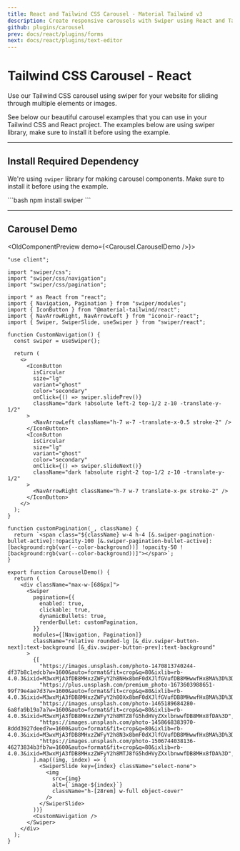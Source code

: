 ```yaml
---
title: React and Tailwind CSS Carousel - Material Tailwind v3
description: Create responsive carousels with Swiper using React and Tailwind CSS in Material Tailwind v3. Showcase content interactively with customizable carousel components.
github: plugins/carousel
prev: docs/react/plugins/forms
next: docs/react/plugins/text-editor
---
```


# Tailwind CSS Carousel - React

Use our Tailwind CSS carousel using swiper for your website for sliding through multiple elements or images.

See below our beautiful carousel examples that you can use in your Tailwind CSS and React project. The examples below are using <Link href="https://swiperjs.com/" target="_blank">swiper library</Link>, make sure to install it before using the example.

---

## Install Required Dependency

We're using `swiper` library for making carousel components. Make sure to install it before using the example.

<CodePreview>
```bash
npm install swiper
```
</CodePreview>

---

## Carousel Demo

<OldComponentPreview demo={<Carousel.CarouselDemo />}>
```tsx
"use client";

import "swiper/css";
import "swiper/css/navigation";
import "swiper/css/pagination";

import * as React from "react";
import { Navigation, Pagination } from "swiper/modules";
import { IconButton } from "@material-tailwind/react";
import { NavArrowRight, NavArrowLeft } from "iconoir-react";
import { Swiper, SwiperSlide, useSwiper } from "swiper/react";

function CustomNavigation() {
  const swiper = useSwiper();

  return (
    <>
      <IconButton
        isCircular
        size="lg"
        variant="ghost"
        color="secondary"
        onClick={() => swiper.slidePrev()}
        className="dark !absolute left-2 top-1/2 z-10 -translate-y-1/2"
      >
        <NavArrowLeft className="h-7 w-7 -translate-x-0.5 stroke-2" />
      </IconButton>
      <IconButton
        isCircular
        size="lg"
        variant="ghost"
        color="secondary"
        onClick={() => swiper.slideNext()}
        className="dark !absolute right-2 top-1/2 z-10 -translate-y-1/2"
      >
        <NavArrowRight className="h-7 w-7 translate-x-px stroke-2" />
      </IconButton>
    </>
  );
}

function customPagination(_, className) {
  return `<span class="${className} w-4 h-4 [&.swiper-pagination-bullet-active]:!opacity-100 [&.swiper-pagination-bullet-active]:[background:rgb(var(--color-background))] !opacity-50 ![background:rgb(var(--color-background))]"></span>`;
}

export function CarouselDemo() {
  return (
    <div className="max-w-[686px]">
      <Swiper
        pagination={{
          enabled: true,
          clickable: true,
          dynamicBullets: true,
          renderBullet: customPagination,
        }}
        modules={[Navigation, Pagination]}
        className="relative rounded-lg [&_div.swiper-button-next]:text-background [&_div.swiper-button-prev]:text-background"
      >
        {[
          "https://images.unsplash.com/photo-1470813740244-df37b8c1edcb?w=1600&auto=format&fit=crop&q=80&ixlib=rb-4.0.3&ixid=M3wxMjA3fDB8MHxzZWFyY2h8NHx8bmF0dXJlfGVufDB8MHwwfHx8MA%3D%3D",
          "https://plus.unsplash.com/premium_photo-1673603988651-99f79e4ae7d3?w=1600&auto=format&fit=crop&q=80&ixlib=rb-4.0.3&ixid=M3wxMjA3fDB8MHxzZWFyY2h8OXx8bmF0dXJlfGVufDB8MHwwfHx8MA%3D%3D",
          "https://images.unsplash.com/photo-1465189684280-6a8fa9b19a7a?w=1600&auto=format&fit=crop&q=80&ixlib=rb-4.0.3&ixid=M3wxMjA3fDB8MHxzZWFyY2h8MTZ8fG5hdHVyZXxlbnwwfDB8MHx8fDA%3D",
          "https://images.unsplash.com/photo-1458668383970-8ddd3927deed?w=1600&auto=format&fit=crop&q=80&ixlib=rb-4.0.3&ixid=M3wxMjA3fDB8MHxzZWFyY2h8N3x8bmF0dXJlfGVufDB8MHwwfHx8MA%3D%3D",
          "https://images.unsplash.com/photo-1506744038136-46273834b3fb?w=1600&auto=format&fit=crop&q=80&ixlib=rb-4.0.3&ixid=M3wxMjA3fDB8MHxzZWFyY2h8MTJ8fG5hdHVyZXxlbnwwfDB8MHx8fDA%3D",
        ].map((img, index) => (
          <SwiperSlide key={index} className="select-none">
            <img
              src={img}
              alt={`image-${index}`}
              className="h-[28rem] w-full object-cover"
            />
          </SwiperSlide>
        ))}
        <CustomNavigation />
      </Swiper>
    </div>
  );
}
```
</OldComponentPreview>